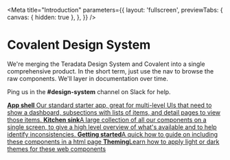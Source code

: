 
<Meta
  title="Introduction"
  parameters={{
    layout: 'fullscreen',
    previewTabs: {
      canvas: { hidden: true },
    },
  }}
/>

# Covalent Design System

We're merging the Teradata Design System and Covalent into a single
comprehensive product. In the short term, just use the nav to browse
the raw components. We'll layer in documentation over time.

Ping us in the **#design-system** channel on Slack for help.

<div className="link-list">
  <a className="link-item" href="./?path=/docs/patterns-app-shell--overview">
    <span>
      <strong>App shell</strong>
      Our standard starter app, great for multi-level UIs that need to show a dashboard,
      subsections with lists of items, and detail pages to view those items.
    </span>
  </a>
  <a className="link-item" href="./?path=/docs/patterns-kitchen-sink--overview">
    <span>
      <strong>Kitchen sink</strong>A large collection of all our components on a
      single screen, to give a high level overview of what's available and to
      help identify inconsistencies.
    </span>
  </a>
  <a
    className="link-item"
    href="https://github.com/Teradata/covalent/tree/main/docs/COMPONENTS_QUICKSTART.md"
  >
    <span>
      <strong>Getting started</strong>A quick how to guide on including these
      components in a html page
    </span>
  </a>
  <a
    className="link-item"
    href="https://github.com/Teradata/covalent/tree/main/docs/COMPONENTS_THEMING.md"
  >
    <span>
      <strong>Theming</strong>Learn how to apply light or dark themes for these
      web components
    </span>
  </a>
</div>
